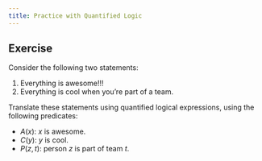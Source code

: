 ```yaml
---
title: Practice with Quantified Logic
---
```


## Exercise

Consider the following two statements: 

1. Everything is awesome!!! 
2. Everything is cool when you're part of a team. 

Translate these statements using quantified logical expressions, using the following predicates: 

- $A(x)$: $x$ is awesome. 
- $C(y)$: $y$ is cool. 
- $P(z, t)$: person $z$ is part of team $t$. 
 